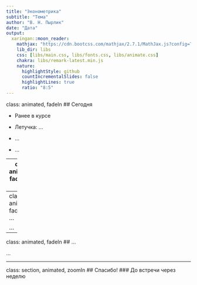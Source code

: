 ```yaml
---
title: "Эконометрика"
subtitle: "Тема"
author: "В. Н. Пырлик"
date: "Дата"
output:
  xaringan::moon_reader:
    mathjax: "https://cdn.bootcss.com/mathjax/2.7.1/MathJax.js?config=TeX-MML-AM_HTMLorMML"
    lib_dir: libs
    css: [libs/main.css, libs/fonts.css, libs/animate.css]
    chakra: libs/remark-latest.min.js
    nature:
      highlightStyle: github
      countIncrementalSlides: false
      highlightLines: true
      ratio: "8:5"
---
```

class: animated, fadeIn
## Сегодня

- Ранее в курсе

- Летучка: ...

- ...

- ...

---
class: animated, fadeIn
## ...

...

---
class: animated, fadeIn
## ...

...

---
class: animated, fadeIn
## ...

...

---
class: section, animated, zoomIn
## Спасибо!
### До встречи через неделю

